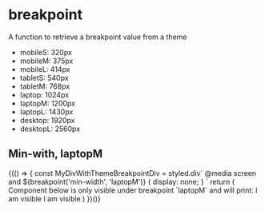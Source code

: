 
<Meta title="Utils/breakpoint" component={breakpoint} />

# breakpoint

A function to retrieve a breakpoint value from a theme

- mobileS: 320px
- mobileM: 375px
- mobileL: 414px
- tabletS: 540px
- tabletM: 768px
- laptop: 1024px
- laptopM: 1200px
- laptopL: 1430px
- desktop: 1920px
- desktopL: 2560px

## Min-with, laptopM

<Preview>
  <Story name="Min-with, laptopM">
    <Fragment>
      {(() => {
        const MyDivWithThemeBreakpointDiv = styled.div`
          @media screen and ${breakpoint('min-width', 'laptopM')} {
            display: none;
          }
        `
        return (
          <Fragment>
            Component below is only visible under breakpoint `laptopM` and will
            print: I am visible
            <MyDivWithThemeBreakpointDiv>
              I am visible
            </MyDivWithThemeBreakpointDiv>
          </Fragment>
        )
      })()}
    </Fragment>
  </Story>
</Preview>
